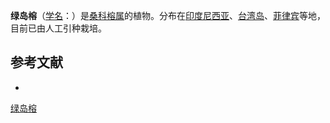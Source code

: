 {{Speciesbox
| name = 绿岛榕
| status = 
| status_system = 
| image =
| genus = Ficus
| species = pubinervis
| authority = Bl.
}}

'''绿岛榕'''（[[学名|学名]]：{{lang|la|''Ficus pubinervis''}}）是[[桑科|桑科]][[榕属|榕属]]的植物。分布在[[印度尼西亚|印度尼西亚]]、[[台湾岛|台湾岛]]、[[菲律宾|菲律宾]]等地，目前已由人工引种栽培。

== 参考文献 ==
<div class="references-small">
* {{cite web| url =http://www.bioinfo.cn/db05/KmzwSpecies.php?action=view&id=13659| title =绿岛榕| work =《中国高等植物数据库全库》| publisher =中国科学院微生物研究所| author =昆明植物研究所| accessdate =2009-02-24| deadurl =yes| archiveurl =https://web.archive.org/web/20160305071411/http://www.bioinfo.cn/db05/KmzwSpecies.php?action=view&id=13659| archivedate =2016-03-05}}
</div>
{{Taxonbar|from=Q3071421}}

[[Category:榕属|绿岛榕]]


{{植物小作品}}